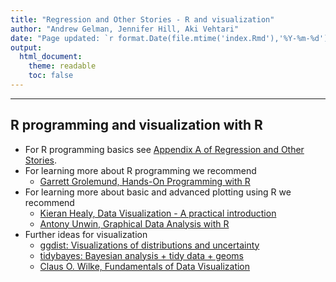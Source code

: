 ```yaml
---
title: "Regression and Other Stories - R and visualization"
author: "Andrew Gelman, Jennifer Hill, Aki Vehtari"
date: "Page updated: `r format.Date(file.mtime('index.Rmd'),'%Y-%m-%d')`"
output:
  html_document:
    theme: readable
    toc: false
---
```


-------------

## R programming and visualization with R

- For R programming basics see [Appendix A of Regression and Other Stories](Regression_and_Other_Stories_Appendix_A.pdf).
- For learning more about R programming we recommend
    - [Garrett Grolemund, Hands-On Programming with R](https://rstudio-education.github.io/hopr/)
- For learning more about basic and advanced plotting using R we recommend
    - [Kieran Healy, Data Visualization - A practical introduction](https://socviz.co/)
    - [Antony Unwin, Graphical Data Analysis with R](http://www.gradaanwr.net/)
- Further ideas for visualization
    - [ggdist: Visualizations of distributions and uncertainty](https://mjskay.github.io/ggdist/)
    - [tidybayes: Bayesian analysis + tidy data + geoms](http://mjskay.github.io/tidybayes/)
    - [Claus O. Wilke, Fundamentals of Data Visualization](https://serialmentor.com/dataviz/)
